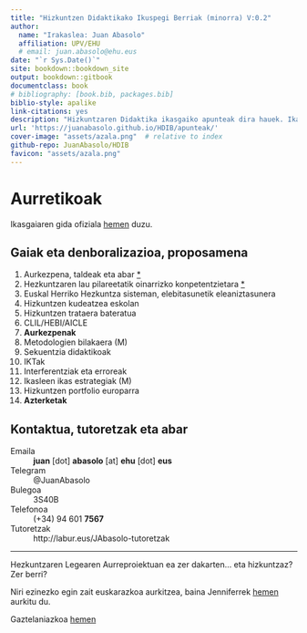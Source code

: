 ```yaml
--- 
title: "Hizkuntzen Didaktikako Ikuspegi Berriak (minorra) V:0.2"
author: 
  name: "Irakaslea: Juan Abasolo"
  affiliation: UPV/EHU
  # email: juan.abasolo@ehu.eus
date: "`r Sys.Date()`"
site: bookdown::bookdown_site
output: bookdown::gitbook
documentclass: book
# bibliography: [book.bib, packages.bib]
biblio-style: apalike
link-citations: yes
description: "Hizkuntzaren Didaktika ikasgaiko apunteak dira hauek. Ikasgaian aurrera egin ahala egokitzen joango dira"
url: 'https://juanabasolo.github.io/HDIB/apunteak/'
cover-image: "assets/azala.png"  # relative to index
github-repo: JuanAbasolo/HDIB
favicon: "assets/azala.png"
---
```


# Aurretikoak {-}

Ikasgaiaren gida ofiziala [hemen](https://www.ehu.eus/eu/lehen-hezkuntzako-gradua-bizkaia/kreditu-eta-irakasgaiak?p_redirect=consultaAsignatura&p_cod_proceso=egr&p_anyo_acad=20220&p_ciclo=X&p_curso=4&p_cod_asignatura=27574) duzu.

## Gaiak eta denboralizazioa, proposamena {-}

1) Aurkezpena, taldeak eta abar [*](../diapoak/)
2) Hezkuntzaren lau pilareetatik oinarrizko konpetentzietara [*](../diapoak/01-diapo.html)
3) Euskal Herriko Hezkuntza sisteman, elebitasunetik eleaniztasunera
4) Hizkuntzen kudeatzea eskolan
5) Hizkuntzen trataera bateratua
6) CLIL/HEBI/AICLE
7) **Aurkezpenak**
8) Metodologien bilakaera (M)
9) Sekuentzia didaktikoak
10) IKTak
11) Interferentziak eta erroreak
12) Ikasleen ikas estrategiak (M)
13) Hizkuntzen portfolio europarra
14) **Azterketak**

## Kontaktua, tutoretzak eta abar {-}

Emaila  
: **juan** [dot] **abasolo** [at] **ehu** [dot] **eus**
     
Telegram  
: @JuanAbasolo

Bulegoa  
: 3S40B
    
Telefonoa  
: (+34) 94 601 **7567**
    
Tutoretzak  
: http://labur.eus/JAbasolo-tutoretzak

***

Hezkuntzaren Legearen Aurreproiektuan ea zer dakarten... eta hizkuntzaz? Zer berri?

Niri ezinezko egin zait euskarazkoa aurkitzea, baina Jenniferrek [hemen](https://www.euskadi.eus/contenidos/informacion_publica/inf_945723/es_def/adjuntos/Aldez_aurreko_onarpen_agindua_Textua_HEZKUNTZA_LEGE-AURREPROIEKTUA.pdf) aurkitu du.

Gaztelaniazkoa [hemen](https://www.legegunea.euskadi.eus/contenidos/tramita_ley/945723_ley/es_def/adjuntos/Orden_aprobacion_previa.pdf)

